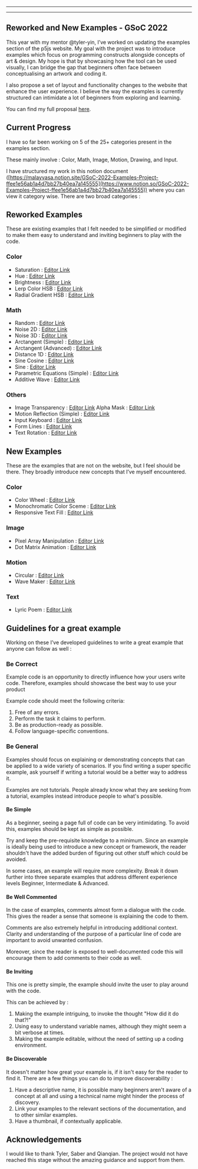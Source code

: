 
  ---
  
  ---
  ## Reworked and New Examples - GSoC 2022

This year with my mentor @tyler-yin, I’ve worked on updating the examples section of the p5js website. My goal with the project was to introduce examples which focus on programming constructs alongside concepts of art & design. My hope is that by showcasing how the tool can be used visually, I can bridge the gap that beginners often face between conceptualising an artwork and coding it.

I also propose a set of layout and functionality changes to the website that enhance the user experience. I believe the way the examples is currently structured can intimidate a lot of beginners from exploring and learning. 

You can find my full proposal [here](https://summerofcode.withgoogle.com/media/user/bad5e07f0969/proposal/gAAAAABjD1624v_zls-M-HNtpmsqjHRz0xzwXQuSzMLP3JgcdJ2uEMqJ5r4URH1Gk4qmJFMhS3f2zuuAvFglM-TFS2VWbtQGjccnF3FzmW6FwG1T4l6Y9I4=.pdf).

## Current Progress

I have so far been working on 5 of the 25+ categories present in the examples section.

These mainly involve : Color, Math, Image, Motion, Drawing, and Input. 

I have structured my work in this notion document ([https://malayvasa.notion.site/GSoC-2022-Examples-Project-ffee1e56ab1a4d7bb27b40ea7a145555](https://www.notion.so/GSoC-2022-Examples-Project-ffee1e56ab1a4d7bb27b40ea7a145555)) where you can view it category wise. There are two broad categories :

## Reworked Examples 
These are existing examples that I felt needed to be simplified or modified to make them easy to understand and inviting beginners to play with the code.

### Color
- Saturation : [Editor Link](https://editor.p5js.org/malayvasa2001/sketches/D_diJGx3z)
- Hue : [Editor Link](https://editor.p5js.org/malayvasa2001/sketches/cp-vOyVaN)
- Brightness : [Editor Link](https://editor.p5js.org/malayvasa2001/sketches/ePCMD0Qva)
- Lerp Color HSB : [Editor Link](https://editor.p5js.org/malayvasa2001/sketches/MXJuQ6PXQ)
- Radial Gradient HSB : [Editor Link](https://editor.p5js.org/malayvasa2001/sketches/oLbAZAYiu)

### Math
- Random : [Editor Link](https://editor.p5js.org/malayvasa2001/sketches/q4UHuGgOf)
- Noise 2D : [Editor Link](https://editor.p5js.org/malayvasa2001/sketches/vMJrphk9M)
- Noise 3D : [Editor Link](https://editor.p5js.org/malayvasa2001/sketches/lk1oVQzbx)
- Arctangent (Simple) : [Editor Link](https://editor.p5js.org/malayvasa2001/sketches/jaiw_N5sb)
- Arctangent (Advanced) : [Editor Link](https://editor.p5js.org/malayvasa2001/sketches/2yRK0w1q6)
- Distance 1D : [Editor Link](https://editor.p5js.org/malayvasa2001/sketches/UL3NmUPa6)
- Sine Cosine : [Editor Link](https://editor.p5js.org/malayvasa2001/sketches/pGHOS_8ks)
- Sine : [Editor Link](https://editor.p5js.org/malayvasa2001/sketches/fP-4RSNHR)
- Parametric Equations (Simple) : [Editor Link](https://editor.p5js.org/malayvasa/sketches/7oeYm1cPy)
- Additive Wave : [Editor Link](https://editor.p5js.org/malayvasa2001/sketches/O_mktBiqU)

### Others

- Image
Transparency : [Editor Link](https://editor.p5js.org/malayvasa2001/sketches/FHFm3jHQv)
Alpha Mask : [Editor Link](https://editor.p5js.org/malayvasa2001/sketches/CARbnWpzw)
- Motion
Reflection (Simple) : [Editor Link](https://editor.p5js.org/malayvasa2001/sketches/jtmKm8sRx)
- Input 
Keyboard : [Editor Link](https://editor.p5js.org/malayvasa2001/sketches/Pi2EyKvlg)
- Form
Lines : [Editor Link](https://editor.p5js.org/malayvasa2001/sketches/MgithbMo6)
- Text
Rotation : [Editor Link](https://editor.p5js.org/malayvasa2001/sketches/QkPp1hvsd)


## New Examples
These are the examples that are not on the website, but I feel should be there. They broadly introduce new concepts that I’ve myself encountered.

### Color
- Color Wheel : [Editor Link](https://editor.p5js.org/malayvasa2001/sketches/9K5GEkGT9)
- Monochromatic Color Sceme : [Editor Link](https://editor.p5js.org/malayvasa2001/sketches/lomRnGCUd)
- Responsive Text Fill : [Editor Link](https://editor.p5js.org/malayvasa2001/sketches/wAO-2_vcL)

### Image
- Pixel Array Manipulation : [Editor Link](https://editor.p5js.org/malayvasa2001/sketches/YTy8LlSFq)
- Dot Matrix Animation : [Editor Link](https://editor.p5js.org/malayvasa2001/sketches/nDxraaJ8u)

### Motion
- Circular : [Editor Link](https://editor.p5js.org/malayvasa2001/sketches/vpNF676Z5)
- Wave Maker : [Editor Link](https://editor.p5js.org/malayvasa2001/sketches/zNeDx6t7M)

### Text
- Lyric Poem : [Editor Link](https://editor.p5js.org/malayvasa2001/sketches/aC1oUxpAo)

## Guidelines for a great example
Working on these I’ve developed guidelines to write a great example that anyone can follow as well :

### Be Correct
Example code is an opportunity to directly influence how your users write code. Therefore, examples should showcase the best way to use your product 

Example code should meet the following criteria:
1. Free of any errors.
2. Perform the task it claims to perform.
3. Be as production-ready as possible.
4. Follow language-specific conventions.

### Be General
Examples should focus on explaining or demonstrating concepts that can be applied to a wide variety of scenarios. If you find writing a super specific example, ask yourself if writing a tutorial would be a better way to address it.

 Examples are not tutorials. People already know what they are seeking from a tutorial, examples instead introduce people to what's possible.

#### Be Simple
As a beginner, seeing a page full of code can be very intimidating. To avoid this, examples should be kept as simple as possible. 

Try and keep the pre-requisite knowledge to a minimum. Since an example is ideally being used to introduce a new concept or framework, the reader shouldn't have the added burden of figuring out other stuff which could be avoided. 

In some cases, an example will require more complexity. Break it down further into three separate examples that address different experience levels Beginner, Intermediate & Advanced.

#### Be Well Commented
In the case of examples, comments almost form a dialogue with the code. This gives the reader a sense that someone is explaining the code to them. 

Comments are also extremely helpful in introducing additional context. Clarity and understanding of the purpose of a particular line of code are important to avoid unwanted confusion.

Moreover, since the reader is exposed to well-documented code this will encourage them to add comments to their code as well.

#### Be Inviting
This one is pretty simple, the example should invite the user to play around with the code. 

This can be achieved by :
1. Making the example intriguing, to invoke the thought "How did it do that?!"
2. Using easy to understand variable names, although they might seem a bit verbose at times.
3. Making the example editable, without the need of setting up a coding environment.

#### Be Discoverable
It doesn't matter how great your example is, if it isn't easy for the reader to find it. There are a few things you can do to improve discoverability : 

1. Have a descriptive name, it is possible many beginners aren't aware of a concept at all and using a technical name might hinder the process of discovery.
2. Link your examples to the relevant sections of the documentation, and to other similar examples.
3. Have a thumbnail, if contextually applicable.

## Acknowledgements

I would like to thank Tyler, Saber and Qianqian. The project would not have reached this stage without the amazing guidance and support from them.
  